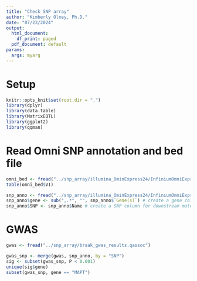 ```yaml
---
title: "Check SNP array"
author: "Kimberly Olney, Ph.D."
date: "07/23/2024"
output:
  html_document:
    df_print: paged
  pdf_document: default
params:
  args: myarg
---
```

# Setup
```r
knitr::opts_knit$set(root.dir = ".")
library(dplyr)
library(data.table)
library(MatrixEQTL)
library(ggplot2)
library(qqman)
```

# Read Omni SNP annotation and bed file 
```r
omni_bed <- fread("../snp_array/illumina_OminExpress24/InfiniumOmniExpress-24v1-3_A1.bed", skip = 1, header = FALSE) # Skip the first line 
table(omni_bed$V1)

snp_anno <- fread("../snp_array/illumina_OminExpress24/InfiniumOmniExpress-24v1-3_A1.annotated.txt", header = TRUE,  fill=TRUE)
snp_anno$gene <- sub(",.*", "", snp_anno$`Gene(s)`) # create a gene column 
snp_anno$SNP <- snp_anno$Name # create a SNP column for downstream matching 
```

# GWAS 
```r
gwas <- fread("../snp_array/braak_gwas_results.qassoc")
```

```r
gwas_snp <- merge(gwas, snp_anno, by = "SNP")
sig <- subset(gwas_snp, P < 0.001)
unique(sig$gene)
subset(gwas_snp, gene == "MAPT")
```





